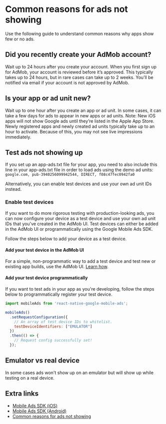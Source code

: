 # Common reasons for ads not showing

Use the following guide to understand common reasons why apps show few or no ads.

## Did you recently create your AdMob account?

Wait up to 24 hours after you create your account.
When you first sign up for AdMob, your account is reviewed before it’s approved.
This typically takes up to 24 hours, but in rare cases can take up to 2 weeks.
You’ll be notified via email if your account is not approved by AdMob.  

## Is your app or ad unit new?

Wait up to one hour after you create an app or ad unit.
In some cases, it can take a few days for ads to appear in new apps or ad units.
Note: New iOS apps will not show Google ads until they’re listed in the Apple App Store.
Newly registered apps and newly created ad units typically take up to an hour to activate.
Because of this, you may not see live impressions immediately.

## Test ads not showing up

If you set up an app-ads.txt file for your app, you need to also include this line in your app-ads.txt file in order to load ads using the demo ad units:
`google.com, pub-3940256099942544, DIRECT, f08c47fec0942fa0`

Alternatively, you can enable test devices and use your own ad unit IDs instead.

### Enable test devices

If you want to do more rigorous testing with production-looking ads, you can now configure your device as a test device and use your own ad unit IDs that you've created in the AdMob UI.
Test devices can either be added in the AdMob UI or programmatically using the Google Mobile Ads SDK.

Follow the steps below to add your device as a test device.

#### Add your test device in the AdMob UI
For a simple, non-programmatic way to add a test device and test new or existing app builds, use the AdMob UI.
[Learn how](https://support.google.com/admob/answer/9691433).

#### Add your test device programmatically

If you want to test ads in your app as you're developing, follow the steps below to programmatically register your test device.

```js
import mobileAds from 'react-native-google-mobile-ads';

mobileAds()
  .setRequestConfiguration({
    // An array of test device IDs to whitelist.
    testDeviceIdentifiers: ["EMULATOR"]
  })
  .then(() => {
    // Request config successfully set!
  });
```

## Emulator vs real device

In some cases ads won't show up on an emulator but will show up while testing on a real device.

## Extra links

- [Mobile Ads SDK (iOS)](https://developers.google.com/admob/ios/quick-start)
- [Mobile Ads SDK (Android)](https://developers.google.com/admob/android/quick-start)
- [Common reasons for ads not showing](https://support.google.com/admob/answer/9469204)